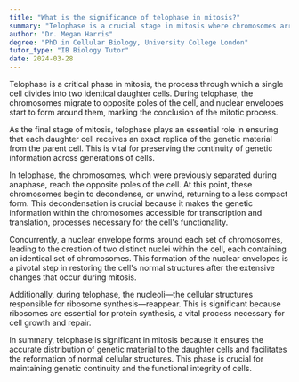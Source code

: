 ```yaml
---
title: "What is the significance of telophase in mitosis?"
summary: "Telophase is a crucial stage in mitosis where chromosomes arrive at the cell poles, and nuclear envelopes begin to form around them, signaling the end of cell division."
author: "Dr. Megan Harris"
degree: "PhD in Cellular Biology, University College London"
tutor_type: "IB Biology Tutor"
date: 2024-03-28
---
```


Telophase is a critical phase in mitosis, the process through which a single cell divides into two identical daughter cells. During telophase, the chromosomes migrate to opposite poles of the cell, and nuclear envelopes start to form around them, marking the conclusion of the mitotic process.

As the final stage of mitosis, telophase plays an essential role in ensuring that each daughter cell receives an exact replica of the genetic material from the parent cell. This is vital for preserving the continuity of genetic information across generations of cells.

In telophase, the chromosomes, which were previously separated during anaphase, reach the opposite poles of the cell. At this point, these chromosomes begin to decondense, or unwind, returning to a less compact form. This decondensation is crucial because it makes the genetic information within the chromosomes accessible for transcription and translation, processes necessary for the cell's functionality.

Concurrently, a nuclear envelope forms around each set of chromosomes, leading to the creation of two distinct nuclei within the cell, each containing an identical set of chromosomes. This formation of the nuclear envelopes is a pivotal step in restoring the cell's normal structures after the extensive changes that occur during mitosis.

Additionally, during telophase, the nucleoli—the cellular structures responsible for ribosome synthesis—reappear. This is significant because ribosomes are essential for protein synthesis, a vital process necessary for cell growth and repair.

In summary, telophase is significant in mitosis because it ensures the accurate distribution of genetic material to the daughter cells and facilitates the reformation of normal cellular structures. This phase is crucial for maintaining genetic continuity and the functional integrity of cells.
    